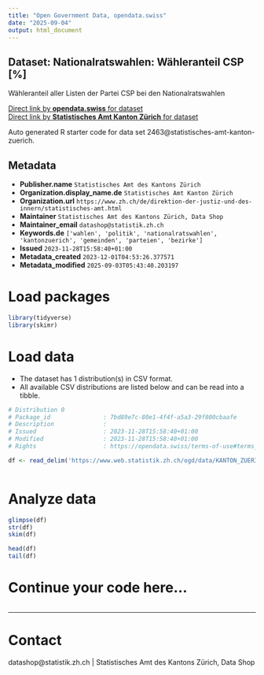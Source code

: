 ```yaml
---
title: "Open Government Data, opendata.swiss"
date: "2025-09-04"
output: html_document
---
```


## Dataset: Nationalratswahlen: Wähleranteil CSP [%]

Wähleranteil aller Listen der Partei CSP bei den Nationalratswahlen

[Direct link by **opendata.swiss** for dataset](https://opendata.swiss/de/dataset/nrw-wahleranteil-csp)<br>
[Direct link by **Statistisches Amt Kanton Zürich** for dataset](https://www.zh.ch/de/politik-staat/gemeinden/gemeindeportraet.html)

Auto generated R starter code for data set 2463@statistisches-amt-kanton-zuerich.

## Metadata

- **Publisher.name** `Statistisches Amt des Kantons Zürich`
- **Organization.display_name.de** `Statistisches Amt Kanton Zürich`
- **Organization.url** `https://www.zh.ch/de/direktion-der-justiz-und-des-innern/statistisches-amt.html`
- **Maintainer** `Statistisches Amt des Kantons Zürich, Data Shop`
- **Maintainer_email** `datashop@statistik.zh.ch`
- **Keywords.de** `['wahlen', 'politik', 'nationalratswahlen', 'kantonzuerich', 'gemeinden', 'parteien', 'bezirke']`
- **Issued** `2023-11-28T15:58:40+01:00`
- **Metadata_created** `2023-12-01T04:53:26.377571`
- **Metadata_modified** `2025-09-03T05:43:40.203197`


# Load packages

```r

library(tidyverse)
library(skimr)

```

# Load data

-   The dataset has 1 distribution(s) in CSV format.
-   All available CSV distributions are listed below and can be read into a tibble.

```r

# Distribution 0
# Package_id               : 7bd89e7c-80e1-4f4f-a5a3-29f800cbaafe
# Description              : 
# Issued                   : 2023-11-28T15:58:40+01:00
# Modified                 : 2023-11-28T15:58:40+01:00
# Rights                   : https://opendata.swiss/terms-of-use#terms_open

df <- read_delim('https://www.web.statistik.zh.ch/ogd/data/KANTON_ZUERICH_845.csv')



```

# Analyze data

```r

glimpse(df)
str(df)
skim(df)

head(df)
tail(df)

```

# Continue your code here...

```r

```

------------------------------------------------------------------------

# Contact

datashop@statistik.zh.ch | Statistisches Amt des Kantons Zürich, Data Shop
